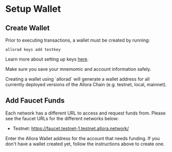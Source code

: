 
# Setup Wallet

## Create Wallet
Prior to executing transactions, a wallet must be created by running:

```shell
allorad keys add testkey
```

Learn more about setting up keys [here](https://docs.cosmos.network/main/user/run-node/keyring).

Make sure you save your mnemomic and account information safely.

<Callout type="info">
Creating a wallet using `allorad` will generate a wallet address for all currently deployed versions of the Allora Chain (e.g. testnet, local, mainnet). 
</Callout>

## Add Faucet Funds
Each network has a different URL to access and request funds from. Please see the faucet URLs for the different networks below:

- Testnet: https://faucet.testnet-1.testnet.allora.network/

Enter the Allora Wallet address for the account that needs funding. If you don't have a wallet created yet, follow the instructions above to create one.
